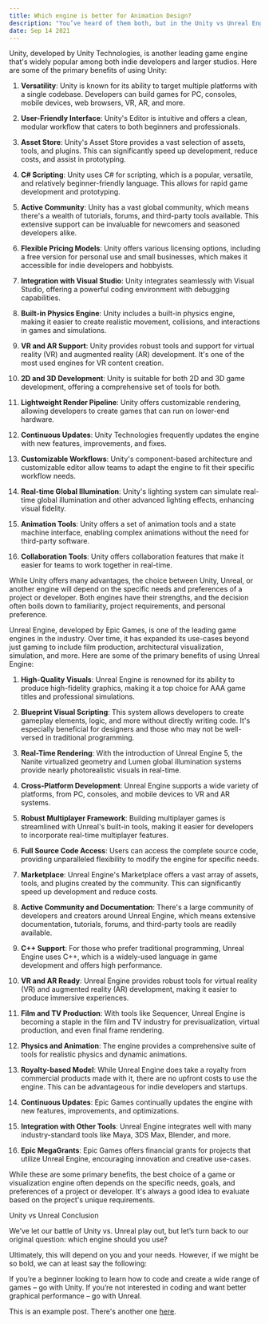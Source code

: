 ```yaml
---
title: Which engine is better for Animation Design?
description: "You’ve heard of them both, but in the Unity vs Unreal Engine contest, deciding which engine is the right engine can be tricky."
date: Sep 14 2021
---
```

Unity, developed by Unity Technologies, is another leading game engine that's widely popular among both indie developers and larger studios. Here are some of the primary benefits of using Unity:

1. **Versatility**: Unity is known for its ability to target multiple platforms with a single codebase. Developers can build games for PC, consoles, mobile devices, web browsers, VR, AR, and more.

2. **User-Friendly Interface**: Unity's Editor is intuitive and offers a clean, modular workflow that caters to both beginners and professionals.

3. **Asset Store**: Unity's Asset Store provides a vast selection of assets, tools, and plugins. This can significantly speed up development, reduce costs, and assist in prototyping.

4. **C# Scripting**: Unity uses C# for scripting, which is a popular, versatile, and relatively beginner-friendly language. This allows for rapid game development and prototyping.

5. **Active Community**: Unity has a vast global community, which means there's a wealth of tutorials, forums, and third-party tools available. This extensive support can be invaluable for newcomers and seasoned developers alike.

6. **Flexible Pricing Models**: Unity offers various licensing options, including a free version for personal use and small businesses, which makes it accessible for indie developers and hobbyists.

7. **Integration with Visual Studio**: Unity integrates seamlessly with Visual Studio, offering a powerful coding environment with debugging capabilities.

8. **Built-in Physics Engine**: Unity includes a built-in physics engine, making it easier to create realistic movement, collisions, and interactions in games and simulations.

9. **VR and AR Support**: Unity provides robust tools and support for virtual reality (VR) and augmented reality (AR) development. It's one of the most used engines for VR content creation.

10. **2D and 3D Development**: Unity is suitable for both 2D and 3D game development, offering a comprehensive set of tools for both.

11. **Lightweight Render Pipeline**: Unity offers customizable rendering, allowing developers to create games that can run on lower-end hardware.

12. **Continuous Updates**: Unity Technologies frequently updates the engine with new features, improvements, and fixes.

13. **Customizable Workflows**: Unity's component-based architecture and customizable editor allow teams to adapt the engine to fit their specific workflow needs.

14. **Real-time Global Illumination**: Unity's lighting system can simulate real-time global illumination and other advanced lighting effects, enhancing visual fidelity.

15. **Animation Tools**: Unity offers a set of animation tools and a state machine interface, enabling complex animations without the need for third-party software.

16. **Collaboration Tools**: Unity offers collaboration features that make it easier for teams to work together in real-time.

While Unity offers many advantages, the choice between Unity, Unreal, or another engine will depend on the specific needs and preferences of a project or developer. Both engines have their strengths, and the decision often boils down to familiarity, project requirements, and personal preference.

Unreal Engine, developed by Epic Games, is one of the leading game engines in the industry. Over time, it has expanded its use-cases beyond just gaming to include film production, architectural visualization, simulation, and more. Here are some of the primary benefits of using Unreal Engine:

1. **High-Quality Visuals**: Unreal Engine is renowned for its ability to produce high-fidelity graphics, making it a top choice for AAA game titles and professional simulations.

2. **Blueprint Visual Scripting**: This system allows developers to create gameplay elements, logic, and more without directly writing code. It's especially beneficial for designers and those who may not be well-versed in traditional programming.

3. **Real-Time Rendering**: With the introduction of Unreal Engine 5, the Nanite virtualized geometry and Lumen global illumination systems provide nearly photorealistic visuals in real-time.

4. **Cross-Platform Development**: Unreal Engine supports a wide variety of platforms, from PC, consoles, and mobile devices to VR and AR systems.

5. **Robust Multiplayer Framework**: Building multiplayer games is streamlined with Unreal's built-in tools, making it easier for developers to incorporate real-time multiplayer features.

6. **Full Source Code Access**: Users can access the complete source code, providing unparalleled flexibility to modify the engine for specific needs.

7. **Marketplace**: Unreal Engine's Marketplace offers a vast array of assets, tools, and plugins created by the community. This can significantly speed up development and reduce costs.

8. **Active Community and Documentation**: There's a large community of developers and creators around Unreal Engine, which means extensive documentation, tutorials, forums, and third-party tools are readily available.

9. **C++ Support**: For those who prefer traditional programming, Unreal Engine uses C++, which is a widely-used language in game development and offers high performance.

10. **VR and AR Ready**: Unreal Engine provides robust tools for virtual reality (VR) and augmented reality (AR) development, making it easier to produce immersive experiences.

11. **Film and TV Production**: With tools like Sequencer, Unreal Engine is becoming a staple in the film and TV industry for previsualization, virtual production, and even final frame rendering.

12. **Physics and Animation**: The engine provides a comprehensive suite of tools for realistic physics and dynamic animations.

13. **Royalty-based Model**: While Unreal Engine does take a royalty from commercial products made with it, there are no upfront costs to use the engine. This can be advantageous for indie developers and startups.

14. **Continuous Updates**: Epic Games continually updates the engine with new features, improvements, and optimizations.

15. **Integration with Other Tools**: Unreal Engine integrates well with many industry-standard tools like Maya, 3DS Max, Blender, and more.

16. **Epic MegaGrants**: Epic Games offers financial grants for projects that utilize Unreal Engine, encouraging innovation and creative use-cases.

While these are some primary benefits, the best choice of a game or visualization engine often depends on the specific needs, goals, and preferences of a project or developer. It's always a good idea to evaluate based on the project's unique requirements.

Unity vs Unreal Conclusion

We’ve let our battle of Unity vs. Unreal play out, but let’s turn back to our original question: which engine should you use?

Ultimately, this will depend on you and your needs. However, if we might be so bold, we can at least say the following:

If you’re a beginner looking to learn how to code and create a wide range of games – go with Unity.
If you’re not interested in coding and want better graphical performance – go with Unreal.


This is an example post. There's another one [here](/posts/example-post).
